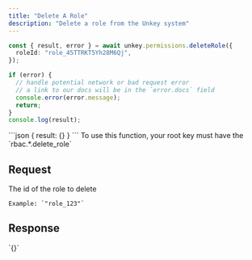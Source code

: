 ```yaml
---
title: "Delete A Role"
description: "Delete a role from the Unkey system"
---
```


<RequestExample>

```ts
const { result, error } = await unkey.permissions.deleteRole({
  roleId: "role_45TTRKT5Yh28M6Qj",
});

if (error) {
  // handle potential network or bad request error
  // a link to our docs will be in the `error.docs` field
  console.error(error.message);
  return;
}
console.log(result);
```

</RequestExample>

<ResponseExample>
```json
{
  result: {}
}
```
</ResponseExample>


<Note>
To use this function, your root key must have the `rbac.*.delete_role`
</Note>

## Request

<ParamField body="roleId" type="string" required>
    The id of the role to delete

    Example: `"role_123"`
</ParamField>

## Response
<ResponseField name="result">
    `{}`
</ResponseField>
